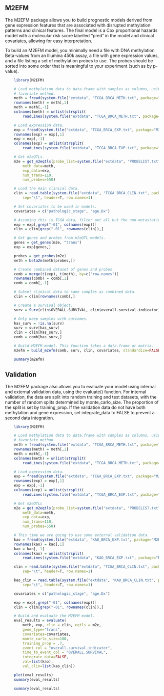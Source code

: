 <!--
%\VignetteEngine{knitr::knitr}
%\VignetteIndexEntry{M2EFM}
-->

## M2EFM

The M2EFM package allows you to build prognostic models derived from
gene expression features that are associated with disrupted methylation
patterns and clinical features. The final model is a Cox proportional
hazards model with a molecular risk score labelled "pred" in the model
and clinical covariates, allowing for easy interpretation.

To build an M2EFM model, you minimally need a file with DNA methylation
Beta-values from an Illumina 450k assay, a file with gene expression
values, and a file listing a set of methylation probes to use. The probes
should be sorted into some order that is meaningful to your experiment
(such as by p-value).

```r
	library(M2EFM)

	# Load methylation data to data.frame with samples as columns, using your
	# favoriate method.
	meth = fread(system.file("extdata", "TCGA_BRCA_METH.txt", package="M2EFM"), skip=1, data.table=F)
	rownames(meth) = meth[,1]
	meth = meth[,-1]
	colnames(meth) = unlist(strsplit(
		readLines(system.file("extdata", "TCGA_BRCA_METH.txt", package="M2EFM"), n=1), "\t"))

	# Load expression data. 
	exp = fread(system.file("extdata", "TCGA_BRCA_EXP.txt", package="M2EFM"), skip=1, data.table=F)
	rownames(exp) = exp[,1]
	exp = exp[,-1]
	colnames(exp) = unlist(strsplit(
		readLines(system.file("extdata", "TCGA_BRCA_EXP.txt", package="M2EFM"), n=1), "\t"))

	# Get m2eQTLs.
	m2e = get_m2eqtls(probe_list=system.file("extdata", "PROBELIST.txt", package="M2EFM"), 
		meth_data=meth, 
		exp_data=exp,
		num_trans=110,
		num_probes=550)

	# Load the main clinical data.
	clin = read.table(system.file("extdata", "TCGA_BRCA_CLIN.txt", package="M2EFM"), 
		sep="\t", header=T, row.names=1)

	# Set covariates to be used in models.
	covariates = c("pathologic_stage", "age.Dx")

	# Assuming this is TCGA data, filter out all but the non-metastatic tumor samples.
	exp = exp[,grep("-01", colnames(exp))]
	clin = clin[grep("-01", rownames(clin)),]

	# Get genes and probes from m2eQTL models.
	genes = get_genes(m2e, "trans")
	exp = exp[genes,]

	probes = get_probes(m2e)
	meth = beta2m(meth[probes,])

	# Create combined dataset of genes and probes.
	comb = merge(t(exp), t(meth), by=c("row.names"))
	rownames(comb) = comb[,1]
	comb = comb[,-1]

	# Subset clinical data to same samples as combined data.
	clin = clin[rownames(comb),]

	# Create a survival object.
	surv = Surv(clin$OVERALL.SURVIVAL, clin$overall.survival.indicator)

	# Only keep samples with outcomes.
	has_surv = !is.na(surv)
	surv = surv[has_surv]
	clin = clin[has_surv,]
	comb = comb[has_surv,]

	# Build M2EFM model. This function takes a data.frame or matrix.
	m2efm = build_m2efm(comb, surv, clin, covariates, standardize=FALSE)
```

```r
	summary(m2efm)
```

## Validation

The M2EFM package also allows you to evaluate your model using internal and
external validation data, using the evaluate() function. For internal validation,
the data are split into random training and test datasets, with the number of
random splits determined by monte_carlo_size. The proportion of the split is
set by training_prop. If the validation data do not have both methylation and
gene expression, set integrate_data to FALSE to prevent a second data integration.

```r
	library(M2EFM)

	# Load methylation data to data.frame with samples as columns, using your
	# favoriate method.
	meth = fread(system.file("extdata", "TCGA_BRCA_METH.txt", package="M2EFM"), skip=1, data.table=F)
	rownames(meth) = meth[,1]
	meth = meth[,-1]
	colnames(meth) = unlist(strsplit(
		readLines(system.file("extdata", "TCGA_BRCA_METH.txt", package="M2EFM"), n=1), "\t"))

	# Load expression data. 
	exp = fread(system.file("extdata", "TCGA_BRCA_EXP.txt", package="M2EFM"), skip=1, data.table=F)
	rownames(exp) = exp[,1]
	exp = exp[,-1]
	colnames(exp) = unlist(strsplit(
		readLines(system.file("extdata", "TCGA_BRCA_EXP.txt", package="M2EFM"), n=1), "\t"))

	# Get m2eQTLs
	m2e = get_m2eqtls(probe_list=system.file("extdata", "PROBELIST.txt", package="M2EFM"), 
		meth_data=meth, 
		exp_data=exp,
		num_trans=110,
		num_probes=550)

	# This time we are going to use some external validation data.
	kao = fread(system.file("extdata", "KAO_BRCA_EXP.txt", package="M2EFM"), skip=1, data.table=F)
	rownames(kao) = kao[,1]
	kao = kao[,-1]
	colnames(kao) = unlist(strsplit(
		readLines(system.file("extdata", "KAO_BRCA_EXP.txt", package="M2EFM"), n=1), "\t"))

	clin = read.table(system.file("extdata", "TCGA_BRCA_CLIN.txt", package="M2EFM"), 
		sep="\t", header=T, row.names=1)

	kao_clin = read.table(system.file("extdata", "KAO_BRCA_CLIN.txt", package="M2EFM"), 
		sep="\t", header=T, row.names=1)

	covariates = c("pathologic_stage", "age.Dx")

	exp = exp[,grep("-01", colnames(exp))]
	clin = clin[grep("-01", rownames(clin)),]

	# Build and evaluate the M2EFM model.
	eval_results = evaluate(
		meth, exp, clin = clin, eqtls = m2e,  
		gene_type="trans", 
		covariates=covariates, 
		monte_carlo_size=100, 
		training_prop = .7,
		event_col = "overall.survival.indicator",
		time_to_event_col = "OVERALL.SURVIVAL",
		integrate_data=FALSE,
		val=list(kao),
		val_clin=list(kao_clin))

	plot(eval_results)
	summary(eval_results)
```

```r
	summary(eval_results)
```
